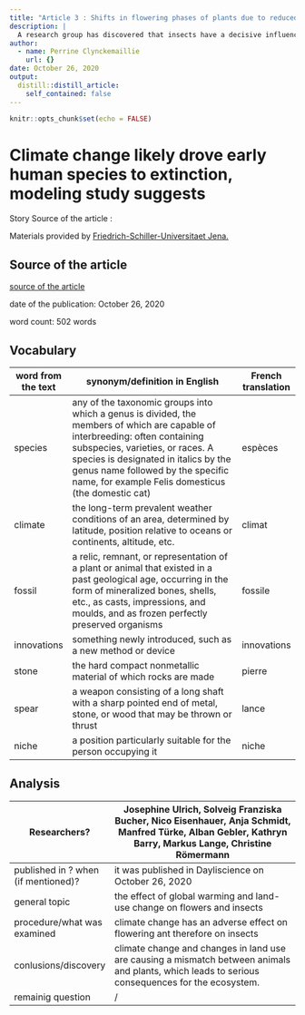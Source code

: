 ```yaml
---
title: "Article 3 : Shifts in flowering phases of plants due to reduced insect density"
description: |
  A research group has discovered that insects have a decisive influence on the biodiversity and flowering phases of plants. If there is a lack of insects where the plants are growing, their flowering behavior changes. This can result in the lifecycles of the insects and the flowering periods of the plants no longer coinciding. If the insects seek nectar, some plants will no longer be pollinated.
author:
  - name: Perrine Clynckemaillie
    url: {}
date: October 26, 2020
output:
  distill::distill_article:
    self_contained: false
---
```


```r
knitr::opts_chunk$set(echo = FALSE)
```


# Climate change likely drove early human species to extinction, modeling study suggests
  
  
Story Source of the article : 
  
Materials provided by [ Friedrich-Schiller-Universitaet Jena.](https://www.uni-jena.de/)

## Source of the article
[source of the article](https://www.sciencedaily.com/releases/2020/10/201026095402.htm)
  
date of the publication: October 26, 2020
  
word count: 502 words  

## Vocabulary

| word from the text | synonym/definition in English                                                                                                                                                                                                                                                                           | French translation |
|--------------------|---------------------------------------------------------------------------------------------------------------------------------------------------------------------------------------------------------------------------------------------------------------------------------------------------------|--------------------|
| species            | any of the taxonomic groups into which a genus is divided,  the members of which are capable of interbreeding: often  containing subspecies, varieties, or races.  A species is designated in italics by the genus name followed  by the specific name, for example Felis domesticus (the domestic cat) | espèces            |
| climate            | the long-term prevalent weather conditions of an area,  determined by latitude, position relative to oceans or continents, altitude, etc.                                                                                                                                                               | climat             |
| fossil             | a relic, remnant, or representation of a plant or animal that existed  in a past geological age, occurring in the form of mineralized  bones, shells, etc., as casts, impressions, and moulds, and as  frozen perfectly preserved organisms                                                             | fossile            |
| innovations        | something newly introduced, such as a new method or device                                                                                                                                                                                                                                              | innovations        |
| stone              | the hard compact nonmetallic material of which rocks are made                                                                                                                                                                                                                                           | pierre             |
| spear              | a weapon consisting of a long shaft with a sharp pointed  end of metal, stone, or wood that may be thrown or thrust                                                                                                                                                                                     | lance              |
| niche              | a position particularly suitable for the person occupying it                                                                                                                                                                                                                                            | niche              |


## Analysis 

| Researchers?                        | Josephine Ulrich, Solveig Franziska Bucher, Nico Eisenhauer, Anja Schmidt, Manfred Türke, Alban Gebler, Kathryn Barry, Markus Lange, Christine Römermann |
|-------------------------------------|----------------------------------------------------------------------------------------------------------------------------------------------------------|
| published in ? when (if mentioned)? | it was published in Dayliscience on October 26, 2020                                                                                                     |
| general topic                       | the effect of global warming and land-use change on flowers and insects                                                                                  |
| procedure/what was examined         | climate change has an adverse effect on flowering ant therefore on insects                                                                               |
| conlusions/discovery                | climate change and changes in land use are causing a mismatch between animals and plants, which leads to serious consequences for the ecosystem.         |
| remainig question                   | /                                                                                                                                                        |
